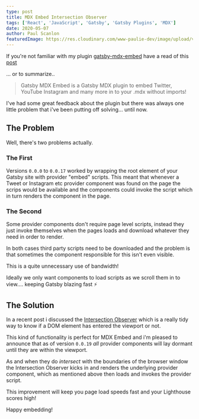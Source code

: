 ```yaml
---
type: post
title: MDX Embed Intersection Observer
tags: ['React', 'JavaScript', 'Gatsby', 'Gatsby Plugins', 'MDX']
date: 2020-05-07
author: Paul Scanlon
featuredImage: https://res.cloudinary.com/www-paulie-dev/image/upload/v1595915583/paulie.dev/2020/05/mdx-embed-intersection-observer_vzrh5c.jpg
---
```


If you're not familiar with my plugin [gatsby-mdx-embed](https://github.com/PaulieScanlon/gatsby-mdx-embed) have a read
of this [post](/posts/2020/01/gatsby-mdx-embed/)

... or to summarize..

> Gatsby MDX Embed is a Gatsby MDX plugin to embed Twitter, YouTube Instagram and many more in to your .mdx without
> imports!

I've had some great feedback about the plugin but there was always one little problem that i've been putting off
solving... until now.

## The Problem

Well, there's two problems actually.

### The First

Versions `0.0.0` to `0.0.17` worked by wrapping the root element of your Gatsby site with provider "embed" scripts. This
meant that whenever a Tweet or Instagram etc provider component was found on the page the scrips would be available and
the components could invoke the script which in turn renders the component in the page.

### The Second

Some provider components don't require page level scripts, instead they just invoke themselves when the pages loads and
download whatever they need in order to render.

In both cases third party scripts need to be downloaded and the problem is that sometimes the component responsible for
this isn't even visible.

This is a quite unnecessary use of bandwidth!

Ideally we only want components to load scripts as we scroll them in to view.... keeping Gatsby blazing fast ⚡

## The Solution

In a recent post i discussed the [Intersection Observer](/posts/2020/04/IntersectionObserver/) which is a really tidy
way to know if a DOM element has entered the viewport or not.

This kind of functionality is perfect for MDX Embed and i'm pleased to announce that as of version `0.0.19` _all_
provider components will lay dormant until they are within the viewport.

As and when they do _intersect_ with the boundaries of the browser window the Intersection Observer kicks in and renders
the underlying provider component, which as mentioned above then loads and invokes the provider script.

This improvement will keep you page load speeds fast and your Lighthouse scores high!

Happy embedding!
